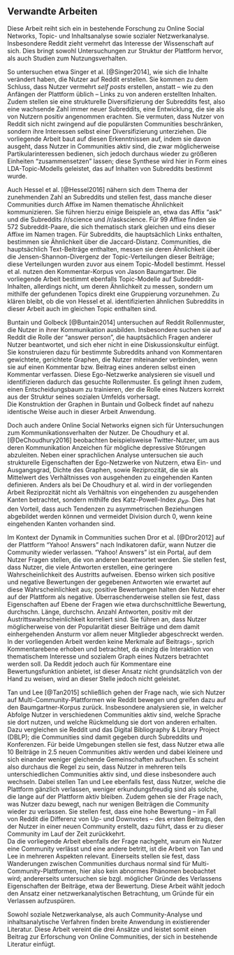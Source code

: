## Verwandte Arbeiten {#relatedwork}

Diese Arbeit reiht sich ein in bestehende Forschung zu Online Social Networks, Topic- und Inhaltsanalyse sowie sozialer Netzwerkanalyse.
Insbesondere Reddit zieht vermehrt das Interesse der Wissenschaft auf sich.
Dies bringt sowohl Untersuchungen zur Struktur der Plattform hervor, als auch Studien zum Nutzungsverhalten.

So untersuchen etwa Singer et al. [@Singer2014], wie sich die Inhalte verändert haben, die Nutzer auf Reddit erstellen.
Sie kommen zu dem Schluss, dass Nutzer vermehrt *self posts* erstellen, anstatt -- wie zu den Anfängen der Plattform üblich -- Links zu von anderen erstellten Inhalten.
Zudem stellen sie eine strukturelle Diversifizierung der Subreddits fest, also eine wachsende Zahl immer neuer Subreddits, eine Entwicklung, die sie als von Nutzern positiv angenommen erachten.
Sie vermuten, dass Nutzer von Reddit sich nicht zwingend auf die populärsten Communities beschränken, sondern ihre Interessen selbst einer Diversifizierung unterziehen.
Die vorliegende Arbeit baut auf diesen Erkenntnissen auf, indem sie davon ausgeht, dass Nutzer in Communities aktiv sind, die zwar möglicherweise Partikularinteressen bedienen, sich jedoch durchaus wieder zu größeren Einheiten "zusammensetzen" lassen; diese Synthese wird hier in Form eines LDA-Topic-Modells geleistet, das auf Inhalten von Subreddits bestimmt wurde.

Auch Hessel et al. [@Hessel2016] nähern sich dem Thema der zunehmenden Zahl an Subreddits und stellen fest, dass manche dieser Communities durch Affixe im Namen thematische Ähnlichkeit kommunizieren.
Sie führen hierzu einige Beispiele an, etwa das Affix "ask" und die Subreddits /r/science und /r/askscience.
Für 99 Affixe finden sie 572 Subreddit-Paare, die sich thematisch stark gleichen und eins dieser Affixe im Namen tragen.
Für Subreddits, die hauptsächlich Links enthalten, bestimmen sie Ähnlichkeit über die Jaccard-Distanz.
Communities, die hauptsächlich Text-Beiträge enthalten, messen sie deren Ähnlichkeit über die Jensen-Shannon-Divergenz der Topic-Verteilungen dieser Beiträge; diese Verteilungen wurden zuvor aus einem Topic-Modell bestimmt.
Hessel et al. nutzen den Kommentar-Korpus von Jason Baumgartner.
Die vorliegende Arbeit bestimmt ebenfalls Topic-Modelle auf Subreddit-Inhalten, allerdings nicht, um deren Ähnlichkeit zu messen, sondern um mithilfe der gefundenen Topics direkt eine Gruppierung vorzunehmen.
Zu klären bleibt, ob die von Hessel et al. identifizierten ähnlichen Subreddits in dieser Arbeit auch im gleichen Topic enthalten sind.

Buntain und Golbeck [@Buntain2014] untersuchen auf Reddit Rollenmuster, die Nutzer in ihrer Kommunikation ausbilden.
Insbesondere suchen sie auf Reddit die Rolle der "answer person", die hauptsächlich Fragen anderer Nutzer beantwortet, und sich eher nicht in eine Diskussionskultur einfügt.
Sie konstruieren dazu für bestimmte Subreddits anhand von Kommentaren gewichtete, gerichtete Graphen, die Nutzer miteinander verbinden, wenn sie auf einen Kommentar bzw. Beitrag eines anderen selbst einen Kommentar verfassen.
Diese Ego-Netzwerke analysieren sie visuell und identifizieren dadurch das gesuchte Rollenmuster.
Es gelingt ihnen zudem, einen Entscheidungsbaum zu trainieren, der die Rolle eines Nutzers korrekt aus der Struktur seines sozialen Umfelds vorhersagt.  
Die Konstruktion der Graphen in Buntain und Golbeck findet auf nahezu identische Weise auch in dieser Arbeit Anwendung.

Doch auch andere Online Social Networks eignen sich für Untersuchungen zum Kommunikationsverhalten der Nutzer.
De Choudhury et al. [@DeChoudhury2016] beobachten beispielsweise Twitter-Nutzer, um aus deren Kommunikation Anzeichen für mögliche depressive Störungen abzuleiten.
Neben einer sprachlichen Analyse untersuchen sie auch strukturelle Eigenschaften der Ego-Netzwerke von Nutzern, etwa Ein- und Ausgangsgrad, Dichte des Graphen, sowie Reziprozität, die sie als Mittelwert des Verhältnisses von ausgehenden zu eingehenden Kanten definieren.
Anders als bei De Choudhury et al. wird in der vorliegenden Arbeit Reziprozität nicht als Verhältnis von eingehenden zu ausgehenden Kanten betrachtet, sondern mithilfe des Katz-Powell-Index $\rho_{KP}$.
Dies hat den Vorteil, dass auch Tendenzen zu asymmetrischen Beziehungen abgebildet werden können und vermeidet Division durch 0, wenn keine eingehenden Kanten vorhanden sind. 

Im Kontext der Dynamik in Communities suchen Dror et al. [@Dror2012] auf der Plattform "Yahoo! Answers" nach Indikatoren dafür, wann Nutzer die Community wieder verlassen.
"Yahoo! Answers" ist ein Portal, auf dem Nutzer Fragen stellen, die von anderen beantwortet werden. 
Sie stellen fest, dass Nutzer, die viele Antworten erstellen, eine geringere Wahrscheinlichkeit des Austritts aufweisen.
Ebenso wirken sich positive und negative Bewertungen der gegebenen Antworten wie erwartet auf diese Wahrscheinlichkeit aus; positive Bewertungen halten den Nutzer eher auf der Plattform als negative.
Überraschenderweise stellen sie fest, dass Eigenschaften auf Ebene der Fragen wie etwa durchschnittliche Bewertung, durchschn. Länge, durchschn. Anzahl Antworten, positiv mit der Austrittswahrscheinlichkeit korreliert sind.
Sie führen an, dass Nutzer möglicherweise von der Popularität dieser Beiträge und dem damit einhergehenden Ansturm vor allem neuer Mitglieder abgeschreckt werden.  
In der vorliegenden Arbeit werden keine Merkmale auf Beitrags-, sprich Kommentarebene erhoben und betrachtet, da einzig die Interaktion von thematischem Interesse und sozialem Graph eines Nutzers betrachtet werden soll.
Da Reddit jedoch auch für Kommentare eine Bewertungsfunktion anbietet, ist dieser Ansatz nicht grundsätzlich von der Hand zu weisen, wird an dieser Stelle jedoch nicht geleistet.

Tan und Lee [@Tan2015] schließlich gehen der Frage nach, wie sich Nutzer auf Multi-Community-Plattformen wie Reddit bewegen und greifen dazu auf den Baumgartner-Korpus zurück.
Insbesondere analysieren sie, in welcher Abfolge Nutzer in verschiedenen Communities aktiv sind, welche Sprache sie dort nutzen, und welche Rückmeldung sie dort von anderen erhalten.
Dazu vergleichen sie Reddit und das Digital Bibliography & Library Project (DBLP); die Communities sind damit gegeben durch Subreddits und Konferenzen.
Für beide Umgebungen stellen sie fest, dass Nutzer etwa alle 10 Beiträge in 2.5 neuen Communities aktiv werden und dabei kleinere und sich einander weniger gleichende Gemeinschaften aufsuchen.
Es scheint also durchaus die Regel zu sein, dass Nutzer in mehreren teils unterschiedlichen Communities aktiv sind, und diese insbesondere auch wechseln.
Dabei stellen Tan und Lee ebenfalls fest, dass Nutzer, welche die Plattform gänzlich verlassen, weniger erkundungsfreudig sind als solche, die lange auf der Plattform aktiv bleiben.
Zudem gehen sie der Frage nach, was Nutzer dazu bewegt, nach nur wenigen Beiträgen die Community wieder zu verlassen.
Sie stellen fest, dass eine hohe Bewertung -- im Fall von Reddit die Differenz von Up- und Downvotes -- des ersten Beitrags, den der Nutzer in einer neuen Community erstellt, dazu führt, dass er zu dieser Community im Lauf der Zeit zurückkehrt.  
Da die vorliegende Arbeit ebenfalls der Frage nachgeht, warum ein Nutzer eine Community verlässt und eine andere betritt, ist die Arbeit von Tan und Lee in mehreren Aspekten relevant.
Einerseits stellen sie fest, dass Wanderungen zwischen Communities durchaus normal sind für Multi-Community-Plattformen, hier also kein abnormes Phänomen beobachtet wird; andererseits untersuchen sie bzgl. möglicher Gründe des Verlassens Eigenschaften der Beiträge, etwa der Bewertung.
Diese Arbeit wählt jedoch den Ansatz einer netzwerkanalytischen Betrachtung, um Gründe für ein Verlassen aufzuspüren.

Sowohl soziale Netzwerkanalyse, als auch Community-Analyse und inhaltsanalytische Verfahren finden breite Anwendung in existierender Literatur.
Diese Arbeit vereint die drei Ansätze und leistet somit einen Beitrag zur Erforschung von Online Communities, der sich in bestehende Literatur einfügt. 
